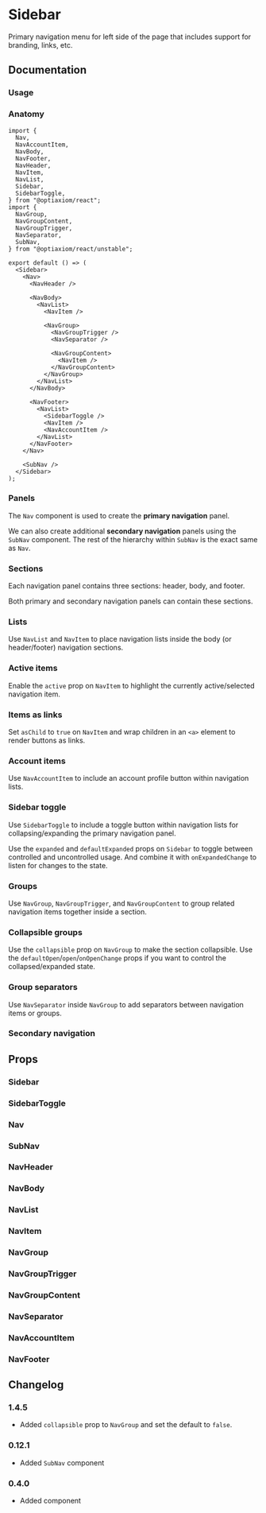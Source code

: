 
# Sidebar

Primary navigation menu for left side of the page that includes support for branding, links, etc.

<Links component="sidebar" />

## Documentation

### Usage

<Demo component="sidebar/usage" />

### Anatomy

```tsx
import {
  Nav,
  NavAccountItem,
  NavBody,
  NavFooter,
  NavHeader,
  NavItem,
  NavList,
  Sidebar,
  SidebarToggle,
} from "@optiaxiom/react";
import {
  NavGroup,
  NavGroupContent,
  NavGroupTrigger,
  NavSeparator,
  SubNav,
} from "@optiaxiom/react/unstable";

export default () => (
  <Sidebar>
    <Nav>
      <NavHeader />

      <NavBody>
        <NavList>
          <NavItem />

          <NavGroup>
            <NavGroupTrigger />
            <NavSeparator />

            <NavGroupContent>
              <NavItem />
            </NavGroupContent>
          </NavGroup>
        </NavList>
      </NavBody>

      <NavFooter>
        <NavList>
          <SidebarToggle />
          <NavItem />
          <NavAccountItem />
        </NavList>
      </NavFooter>
    </Nav>

    <SubNav />
  </Sidebar>
);
```

### Panels

The `Nav` component is used to create the **primary navigation** panel.

<Demo component="sidebar/panel/usage" />

We can also create additional **secondary navigation** panels using the `SubNav` component. The rest of the hierarchy within `SubNav` is the exact same as `Nav`.

<Demo component="sidebar/panel/sub-usage" />

### Sections

Each navigation panel contains three sections: header, body, and footer.

<Demo component="sidebar/section/usage" />

Both primary and secondary navigation panels can contain these sections.

<Demo component="sidebar/section/sub-usage" />

### Lists

Use `NavList` and `NavItem` to place navigation lists inside the body (or header/footer) navigation sections.

<Demo component="sidebar/item/usage" />

### Active items

Enable the `active` prop on `NavItem` to highlight the currently active/selected navigation item.

<Demo component="sidebar/item/active-usage" />

### Items as links

Set `asChild` to `true` on `NavItem` and wrap children in an `<a>` element to render buttons as links.

<Demo component="sidebar/item/link-usage" />

### Account items

Use `NavAccountItem` to include an account profile button within navigation lists.

<Demo component="sidebar/account-item/usage" />

### Sidebar toggle

Use `SidebarToggle` to include a toggle button within navigation lists for collapsing/expanding the primary navigation panel.

Use the `expanded` and `defaultExpanded` props on `Sidebar` to toggle between controlled and uncontrolled usage. And combine it with `onExpandedChange` to listen for changes to the state.

<Demo component="sidebar/toggle/usage" />

### Groups

Use `NavGroup`, `NavGroupTrigger`, and `NavGroupContent` to group related navigation items together inside a section.

<Demo component="sidebar/group/usage" />

### Collapsible groups

Use the `collapsible` prop on `NavGroup` to make the section collapsible. Use the `defaultOpen`/`open`/`onOpenChange` props if you want to control the collapsed/expanded state.

<Demo component="sidebar/group/collapsible-usage" />

### Group separators

Use `NavSeparator` inside `NavGroup` to add separators between navigation items or groups.

<Demo component="sidebar/group/separator-usage" meta="{32}" />

### Secondary navigation

<Demo component="sidebar/sub-nav-usage" />

## Props

### Sidebar

<PropsTable component="Sidebar" />

### SidebarToggle

<PropsTable component="SidebarToggle" />

### Nav

<PropsTable component="Nav" />

### SubNav

<PropsTable component="SubNav" />

### NavHeader

<PropsTable component="NavHeader" />

### NavBody

<PropsTable component="NavBody" />

### NavList

<PropsTable component="NavList" />

### NavItem

<PropsTable component="NavItem" />

### NavGroup

<PropsTable component="NavGroup" />

### NavGroupTrigger

<PropsTable component="NavGroupTrigger" />

### NavGroupContent

<PropsTable component="NavGroupContent" />

### NavSeparator

<PropsTable component="NavSeparator" />

### NavAccountItem

<PropsTable component="NavAccountItem" />

### NavFooter

<PropsTable component="NavFooter" />

## Changelog

### 1.4.5

- Added `collapsible` prop to `NavGroup` and set the default to `false`.

### 0.12.1

- Added `SubNav` component

### 0.4.0

- Added component
